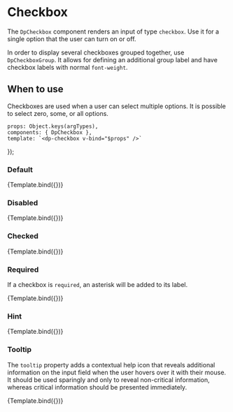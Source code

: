 
<Meta
  title="Components/Checkbox"
  component={DpCheckbox} />

# Checkbox

The `DpCheckbox` component renders an input of type `checkbox`. Use it for a single option that the user
can turn on or off.

In order to display several checkboxes grouped together, use `DpCheckboxGroup`.
It allows for defining an additional group label and have checkbox labels with normal `font-weight`.

## When to use

Checkboxes are used when a user can select multiple options. It is possible to select zero,
some, or all options.

    props: Object.keys(argTypes),
    components: { DpCheckbox },
    template: `<dp-checkbox v-bind="$props" />`
});

### Default
<Canvas>
    <Story
        name="Default"
        args={{
            id: 'checkboxId',
            label: {
              text: 'Checkbox label'
            }
        }}>
        {Template.bind({})}
    </Story>
</Canvas>

### Disabled
<Canvas>
    <Story
        name="Disabled"
        args={{
            id: 'checkboxId',
            label: {
              text: 'Checkbox label'
            },
            disabled: true
        }}>
        {Template.bind({})}
    </Story>
</Canvas>

### Checked
<Canvas>
    <Story
        name="Checked"
        args={{
            id: 'checkboxId',
            label: {
              text: 'Checkbox label'
            },
            checked: true
        }}>
        {Template.bind({})}
    </Story>
</Canvas>

### Required

If a checkbox is `required`, an asterisk will be added to its label.

<Canvas>
    <Story
        name="Required"
        args={{
            id: 'checkboxId',
            label: {
              text: 'Checkbox label'
            },
            required: true
        }}>
        {Template.bind({})}
    </Story>
</Canvas>

### Hint
<Canvas>
    <Story
        name="Hint"
        args={{
            id: 'checkboxId',
            label: {
              text: 'Checkbox label',
              hint: "This is a hint"
            }
        }}>
        {Template.bind({})}
    </Story>
</Canvas>

### Tooltip

The `tooltip` property adds a contextual help icon that reveals additional information on the input field when the user
hovers over it with their mouse. It should be used sparingly and only to reveal non-critical information, whereas
critical information should be presented immediately.

<Canvas>
    <Story
        name="Tooltip"
        args={{
            id: 'checkboxId',
            label: {
              text: 'Checkbox label',
              tooltip: "This is a tooltip"
            }
        }}>
        {Template.bind({})}
    </Story>
</Canvas>

